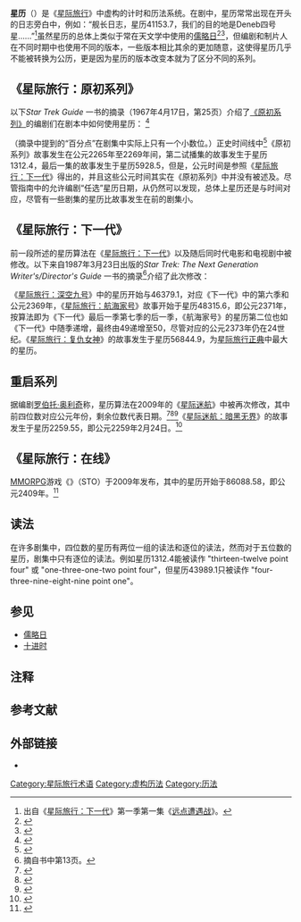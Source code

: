 {{noteTA
|G1=StarTrek
}}
'''星历'''（{{lang-en|Stardate}}）是《[[星际旅行|星际旅行]]》中虚构的计时和历法系统。在剧中，星历常常出现在开头的日志旁白中，例如：“舰长日志，星历41153.7，我们的目的地是Deneb四号星……”<ref group="注">出自《[[星际旅行：下一代|星际旅行：下一代]]》第一季第一集《[[远点遭遇战|远点遭遇战]]》。</ref>虽然星历的总体上类似于常在天文学中使用的[[儒略日|儒略日]]<ref>{{cite book|title=Star Trek 30 Years Special Collector's Edition|editor=Lee Anne Nicholson|publisher=Paramount Pictures|year=1996}}</ref><ref>{{cite AV media | people = Robert H. Justman, Herbert F. Solow (writers), Kellam de Forest (source) | year = 1998 | title = Inside Star Trek: The Real Story | medium = Videotape | url = https://www.youtube.com/watch?v=3fsd6pqMmFY&t=24m4s | accessdate = February 8, 2014 | minutes = 24 | archive-date = 2019-04-09 | archive-url = https://web.archive.org/web/20190409020434/https://www.youtube.com/watch?v=3fsd6pqMmFY&t=24m4s | dead-url = no }}</ref>，但编剧和制片人在不同时期中也使用不同的版本，一些版本相比其余的更加随意，这使得星历几乎不能被转换为公历，更是因为星历的版本改变本就为了区分不同的系列。

==《星际旅行：原初系列》==
以下''Star Trek Guide'' {{找中文}}一书的摘录（1967年4月17日，第25页）介绍了[[星际旅行：原初系列|《原初系列》]]的编剧们在剧本中如何使用星历： <ref>{{cite web | last= Onion | first= Rebecca | title= Pages from the Official Star Trek Writers' Guide, 1967 | url= http://www.slate.com/blogs/the_vault/2013/05/14/star_trek_pages_from_the_writers_guide_for_the_original_series.html | work= 《{{tsl|en|Slate magazine|石板杂志|}}》 | publisher= {{tsl|en|The Slate Group|石板集团}} | accessdate= 15 May 2013 | archive-date= 2018-10-07 | archive-url= https://web.archive.org/web/20181007055046/http://www.slate.com/blogs/the_vault/2013/05/14/star_trek_pages_from_the_writers_guide_for_the_original_series.html | dead-url= no }}</ref>

{{quotation|我们发明星历是为了避免反复提及故事发生在《星际旅行》的时代（实际上是两百年后的未来），并进入关于这些也许发生在当下的故事的讨论。请任选4个数字和1个百分点作为您故事的星历日期。例如1313.5是某一天12时正午，那么1314.5便是第二天的正午。小数部分大约相当于十分之一天。<u>您的</u>剧本中星历日期应当是连续的，但您无需关注您剧本的星历日期是否衔接了其他人剧本中的。星历的算法与星舰在银河系中的位置、航行速度以及其他的因素有关，不同集数间可能相差巨大。}}

（摘录中提到的“百分点”在剧集中实际上只有一个小数位。）正史时间线中<ref name=okuda_1ed>{{cite book|author1={{tsl|en|Michael Okuda|麦可·奥田}}|author2=Okuda, Denise |title=Star Trek Chronology: The History of the Future|url=https://archive.org/details/startrekchronolo00okud|isbn=0-671-79611-9|publisher=Pocket Books|year=1993}}</ref>《原初系列》故事发生在公元2265年至2269年间，第二试播集的故事发生于星历1312.4，最后一集的故事发生于星历5928.5，但是，公元时间是参照《[[星际旅行：下一代|星际旅行：下一代]]》得出的，并且这些公元时间其实在《原初系列》中并没有被述及。尽管指南中的允许编剧“任选”星历日期，从{{tsl|en|List of Star Trek: The Original Series episodes|星际旅行：原初系列剧情列表|剧情列表}}仍然可以发现，总体上星历还是与时间对应，尽管有一些剧集的星历比故事发生在前的剧集小。

==《星际旅行：下一代》==
前一段所述的星历算法在《[[星际旅行：下一代|星际旅行：下一代]]》以及随后同时代电影和电视剧中被修改。以下来自1987年3月23日出版的''Star Trek: The Next Generation Writer's/Director's Guide'' {{找中文}}一书的摘录<ref group="注">摘自书中第13页。</ref>介绍了此次修改：

{{quotation|星历是一个十进制五位数，且有十分位，前面两位<u>固定</u>为41。4代表24世纪，1代表电视剧的第一[[季|季]]，后面三位数在一季中于000至999间不均匀增加。小数位通常被视为日期。}}

《[[星际旅行：深空九号|星际旅行：深空九号]]》中的星历开始与46379.1，对应《下一代》中的第六季和公元2369年，《[[星际旅行：航海家号|星际旅行：航海家号]]》故事开始于星历48315.6，即公元2371年，按算法即为《下一代》最后一季第七季的后一季，《航海家号》的星历第二位也如《下一代》中随季递增，最终由49递增至50，尽管对应的公元2373年仍在24世纪。《[[星际旅行：复仇女神|星际旅行：复仇女神]]》的故事发生于星历56844.9，为[[星际旅行正典|星际旅行正典]]中最大的星历。

==重启系列==
据编剧[[罗伯托·奥利奇|罗伯托·奥利奇]]称，星历算法在2009年的《[[星际迷航_(电影)|星际迷航]]》中被再次修改，其中前四位数对应公元年份，剩余位数代表日期。<ref>{{cite web |url=http://trekmovie.com/2009/02/20/thr-profiles-treks-big-return-w-trailer-details-comments-from-orci-kurtzman/#1551846 |title=THR Profiles Trek’s Big Return w/ Trailer Details + Comments from Orci & Kurtzman |publisher=TrekMovie.com |date= |accessdate=2015-08-31 |archive-date=2020-09-30 |archive-url=https://web.archive.org/web/20200930230442/https://trekmovie.com/2009/02/20/thr-profiles-treks-big-return-w-trailer-details-comments-from-orci-kurtzman/#1551846 |dead-url=no }}</ref><ref>{{cite web |url=http://trekmovie.com/2009/05/18/orci-kurtzman-to-answer-fan-questions-at-trekmovie-transcript-of-last-weeks-impromptu-qa/#1831160 |title=Orci & Kurtzman To Answer Fan Questions At TrekMovie + Transcript Of Last Week’s ‘Impromptu’ Q&A |publisher=TrekMovie.com |date= |accessdate=2015-08-31 |archive-date=2021-01-25 |archive-url=https://web.archive.org/web/20210125033331/https://trekmovie.com/2009/05/18/orci-kurtzman-to-answer-fan-questions-at-trekmovie-transcript-of-last-weeks-impromptu-qa/#1831160 |dead-url=no }}</ref><ref name=OrciTweet>{{cite web |title=star |date=May 14, 2010 |url=http://twitter.com/boborci/status/13982542733 |author=Orci, Roberto |publisher=Twitter |accessdate=June 27, 2011 |authorlink=Roberto Orci |archive-date=2011-12-19 |archive-url=https://web.archive.org/web/20111219185756/http://twitter.com/boborci/status/13982542733 |dead-url=no }}</ref>《[[星际迷航：暗黑无界|星际迷航：暗黑无界]]》的故事发生于星历2259.55，即公元2259年2月24日。<ref>{{cite web |url=http://trekmovie.com/2012/12/14/analysis-of-star-trek-into-darkness-imax-prologue-open-thread-for-prologue-trailer-2/ |title=Analysis Of Star Trek Into Darkness IMAX Extended Preview + Open Thread For Prologue & Trailer #2 |publisher=TrekMovie.com |date= |accessdate=2015-08-31 |archive-date=2020-10-25 |archive-url=https://web.archive.org/web/20201025101420/https://trekmovie.com/2012/12/14/analysis-of-star-trek-into-darkness-imax-prologue-open-thread-for-prologue-trailer-2/ |dead-url=no }}</ref>

==《星际旅行：在线》==
[[MMORPG|MMORPG]]游戏《{{tsl|en|Star Trek Online|星际旅行：在线}}》（STO）于2009年发布，其中的星历开始于86088.58，即公元2409年。<ref name=STOPWEI1>{{cite web|title=About Start Trek Online|url=http://sto.perfectworld.com/about|work=sto.perfectworld.com|publisher=Perfect World Entertainment Inc.|accessdate=1 February 2014|year=2014|quote=Set in 2409, Star Trek Online exists [...]|archive-date=2016-03-04|archive-url=https://web.archive.org/web/20160304090710/http://sto.perfectworld.com/about|dead-url=no}}</ref>

==读法==
在许多剧集中，四位数的星历有两位一组的读法和逐位的读法，然而对于五位数的星历，剧集中只有逐位的读法。例如星历1312.4能被读作 "thirteen-twelve point four" 或 "one-three-one-two point four"，但星历43989.1只被读作 "four-three-nine-eight-nine point one"。

==参见==
* [[儒略日|儒略日]]
* [[十进时|十进时]]

==注释==
{{Reflist|group="注"}}

==参考文献==
{{reflist|30em}}

==外部链接==
* {{memoryalpha|Stardate|星历}}

{{星际旅行}}
{{曆法}}
[[Category:星际旅行术语|Category:星际旅行术语]]
[[Category:虚构历法|Category:虚构历法]]
[[Category:历法|Category:历法]]
